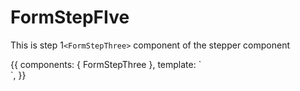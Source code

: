 <!-- FormStepFIve.stories.mdx -->



<Meta
  title="Components/Form Steppers/Form Steps/FormStepThree"
  component={FormStepThree}
  decorators={[withKnobs]}
/>

# FormStepFIve

This is step 1`<FormStepThree>` component of the stepper component

<Props of={FormStepThree} />

<Canvas>
  <Story
    name="Primary"
    height="400px"
  >
    {{
      components: { FormStepThree },
      template: `<div> <FormStepThree /> </div>`,
    }}
  </Story>
</Canvas>

